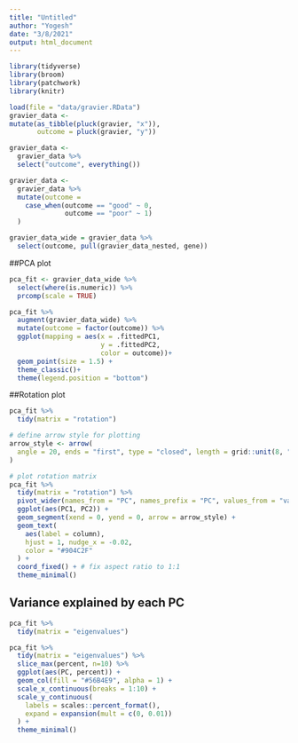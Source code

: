 ```yaml
---
title: "Untitled"
author: "Yogesh"
date: "3/8/2021"
output: html_document
---
```


```r
library(tidyverse)
library(broom)
library(patchwork)
library(knitr)
```

```r
load(file = "data/gravier.RData") 
gravier_data <- 
mutate(as_tibble(pluck(gravier, "x")),
       outcome = pluck(gravier, "y"))

gravier_data <- 
  gravier_data %>% 
  select("outcome", everything())

gravier_data <- 
  gravier_data %>% 
  mutate(outcome = 
    case_when(outcome == "good" ~ 0,
              outcome == "poor" ~ 1)
  )
```


```r
gravier_data_wide = gravier_data %>%
  select(outcome, pull(gravier_data_nested, gene))
```

##PCA plot

```r
pca_fit <- gravier_data_wide %>% 
  select(where(is.numeric)) %>% 
  prcomp(scale = TRUE)

```

```r
pca_fit %>%
  augment(gravier_data_wide) %>% 
  mutate(outcome = factor(outcome)) %>% 
  ggplot(mapping = aes(x = .fittedPC1,
                       y = .fittedPC2,
                       color = outcome))+
  geom_point(size = 1.5) +
  theme_classic()+
  theme(legend.position = "bottom")
```

##Rotation plot

```r
pca_fit %>%
  tidy(matrix = "rotation")
```

```r
# define arrow style for plotting
arrow_style <- arrow(
  angle = 20, ends = "first", type = "closed", length = grid::unit(8, "pt")
)

# plot rotation matrix
pca_fit %>%
  tidy(matrix = "rotation") %>%
  pivot_wider(names_from = "PC", names_prefix = "PC", values_from = "value") %>%
  ggplot(aes(PC1, PC2)) +
  geom_segment(xend = 0, yend = 0, arrow = arrow_style) +
  geom_text(
    aes(label = column),
    hjust = 1, nudge_x = -0.02, 
    color = "#904C2F"
  ) +
  coord_fixed() + # fix aspect ratio to 1:1
  theme_minimal()
```

## Variance explained by each PC

```r
pca_fit %>%
  tidy(matrix = "eigenvalues")
```

```r
pca_fit %>%
  tidy(matrix = "eigenvalues") %>%
  slice_max(percent, n=10) %>%
  ggplot(aes(PC, percent)) +
  geom_col(fill = "#56B4E9", alpha = 1) +
  scale_x_continuous(breaks = 1:10) +
  scale_y_continuous(
    labels = scales::percent_format(),
    expand = expansion(mult = c(0, 0.01))
  ) +
  theme_minimal()
```





